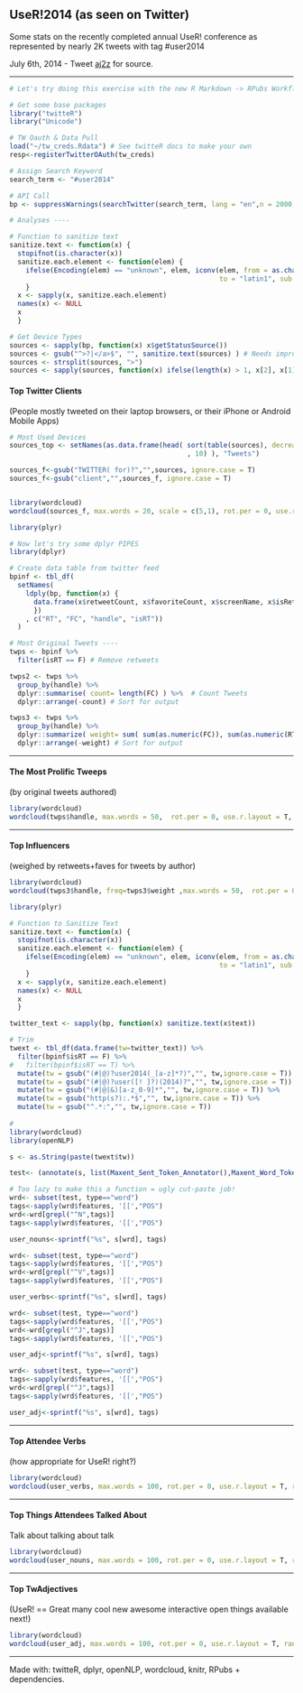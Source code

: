 UseR!2014 (as seen on Twitter)
----
Some stats on the recently completed annual UseR! conference as represented by
nearly 2K tweets with tag #user2014

July 6th, 2014 -  Tweet [aj2z](https://twitter.com/aj2z) for source.

------

```r
# Let's try doing this exercise with the new R Markdown -> RPubs Workflow

# Get some base packages
library("twitteR")
library("Unicode")

# TW Oauth & Data Pull
load("~/tw_creds.Rdata") # See twitteR docs to make your own
resp<-registerTwitterOAuth(tw_creds)

# Assign Search Keyword
search_term <- "#user2014"

# API Call
bp <- suppressWarnings(searchTwitter(search_term, lang = "en",n = 2000, ))

# Analyses ----

# Function to sanitize text 
sanitize.text <- function(x) {
  stopifnot(is.character(x))
  sanitize.each.element <- function(elem) {
    ifelse(Encoding(elem) == "unknown", elem, iconv(elem, from = as.character(Encoding(elem)), 
                                                    to = "latin1", sub = ""))
    }
  x <- sapply(x, sanitize.each.element)
  names(x) <- NULL
  x
  }

# Get Device Types
sources <- sapply(bp, function(x) x$getStatusSource())
sources <- gsub("^>?|</a>$", "", sanitize.text(sources) ) # Needs improvement
sources <- strsplit(sources, ">")
sources <- sapply(sources, function(x) ifelse(length(x) > 1, x[2], x[1]))

```

#### Top **Twitter Clients**
(People mostly tweeted on their laptop browsers, or their iPhone or Android Mobile Apps)

```r
# Most Used Devices
sources_top <- setNames(as.data.frame(head( sort(table(sources), decreasing = T)
                                            , 10) ), "Tweets")

sources_f<-gsub("TWITTER( for)?","",sources, ignore.case = T)
sources_f<-gsub("client","",sources_f, ignore.case = T)


library(wordcloud)
wordcloud(sources_f, max.words = 20, scale = c(5,1), rot.per = 0, use.r.layout = T, random.order = F )
```
```r
library(plyr)

# Now let's try some dplyr PIPES
library(dplyr)

# Create data table from twitter feed
bpinf <- tbl_df(
  setNames(
    ldply(bp, function(x) {
      data.frame(x$retweetCount, x$favoriteCount, x$screenName, x$isRetweet)
      })
    , c("RT", "FC", "handle", "isRT"))
  )

# Most Original Tweets ----
twps <- bpinf %>% 
  filter(isRT == F) # Remove retweets

twps2 <- twps %>% 
  group_by(handle) %>%
  dplyr::summarise( count= length(FC) ) %>%  # Count Tweets
  dplyr::arrange(-count) # Sort for output

twps3 <- twps %>%
  group_by(handle) %>%
  dplyr::summarize( weight= sum( sum(as.numeric(FC)), sum(as.numeric(RT) )) ) %>%  # Count Tweets
  dplyr::arrange(-weight) # Sort for output

```

------


#### The **Most Prolific Tweeps** 
(by original tweets authored)

```r
library(wordcloud)
wordcloud(twps$handle, max.words = 50,  rot.per = 0, use.r.layout = T, random.order = F )
```

------

#### **Top Influencers**
(weighed by retweets+faves for tweets by author)

```r
library(wordcloud)
wordcloud(twps3$handle, freq=twps3$weight ,max.words = 50,  rot.per = 0, use.r.layout = T, random.order = F )
```
```r
library(plyr)

# Function to Sanitize Text
sanitize.text <- function(x) {
  stopifnot(is.character(x))
  sanitize.each.element <- function(elem) {
    ifelse(Encoding(elem) == "unknown", elem, iconv(elem, from = as.character(Encoding(elem)), 
                                                    to = "latin1", sub = ""))
    }
  x <- sapply(x, sanitize.each.element)
  names(x) <- NULL
  x
  }

twitter_text <- sapply(bp, function(x) sanitize.text(x$text))

# Trim
twext <- tbl_df(data.frame(tw=twitter_text)) %>% 
  filter(bpinf$isRT == F) %>% 
#   filter(bpinf$isRT == T) %>% 
  mutate(tw = gsub("(#|@)?user2014(_[a-z]*?)","", tw,ignore.case = T)) %>% 
  mutate(tw = gsub("(#|@)?user([! ]?)(2014)?","", tw,ignore.case = T)) %>%
  mutate(tw = gsub("(#|@|&)[a-z_0-9]*","", tw,ignore.case = T)) %>% 
  mutate(tw = gsub("http(s?):.*$","", tw,ignore.case = T)) %>%
  mutate(tw = gsub("^.*:","", tw,ignore.case = T)) 
  
#  
library(wordcloud)
library(openNLP)

s <- as.String(paste(twext$tw))

test<- (annotate(s, list(Maxent_Sent_Token_Annotator(),Maxent_Word_Token_Annotator(), Maxent_POS_Tag_Annotator() )) )

# Too lazy to make this a function = ugly cut-paste job!
wrd<- subset(test, type=="word")
tags<-sapply(wrd$features, '[[',"POS")
wrd<-wrd[grepl("^N",tags)]
tags<-sapply(wrd$features, '[[',"POS")

user_nouns<-sprintf("%s", s[wrd], tags)

wrd<- subset(test, type=="word")
tags<-sapply(wrd$features, '[[',"POS")
wrd<-wrd[grepl("^V",tags)]
tags<-sapply(wrd$features, '[[',"POS")

user_verbs<-sprintf("%s", s[wrd], tags)

wrd<- subset(test, type=="word")
tags<-sapply(wrd$features, '[[',"POS")
wrd<-wrd[grepl("^J",tags)]
tags<-sapply(wrd$features, '[[',"POS")

user_adj<-sprintf("%s", s[wrd], tags)

wrd<- subset(test, type=="word")
tags<-sapply(wrd$features, '[[',"POS")
wrd<-wrd[grepl("^J",tags)]
tags<-sapply(wrd$features, '[[',"POS")

user_adj<-sprintf("%s", s[wrd], tags)
```

------

#### Top **Attendee Verbs**
(how appropriate for UseR! right?)

```r
library(wordcloud)
wordcloud(user_verbs, max.words = 100, rot.per = 0, use.r.layout = T, random.order = F )
```

------

#### **Top Things** Attendees Talked About
Talk about talking about talk

```r
library(wordcloud)
wordcloud(user_nouns, max.words = 100, rot.per = 0, use.r.layout = T, random.order = F)
```

------

#### Top **TwAdjectives**
(UseR! == Great many cool new awesome interactive open things available next!)

```r
library(wordcloud)
wordcloud(user_adj, max.words = 100, rot.per = 0, use.r.layout = T, random.order = F )
```

------

Made with: twitteR, dplyr, openNLP, wordcloud, knitr, RPubs + dependencies.


